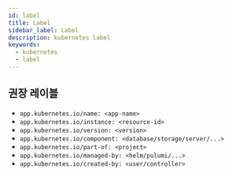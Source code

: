 ```yaml
---
id: label
title: Label
sidebar_label: Label
description: kubernetes label
keywords:
  - kubernetes
  - label
---
```


## 권장 레이블

- `app.kubernetes.io/name: <app-name>`
- `app.kubernetes.io/instance: <resource-id>`
- `app.kubernetes.io/version: <version>`
- `app.kubernetes.io/component: <database/storage/server/...>`
- `app.kubernetes.io/part-of: <project>`
- `app.kubernetes.io/managed-by: <helm/pulumi/...>`
- `app.kubernetes.io/created-by: <user/controller>`
